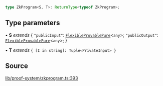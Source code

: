 ```ts
type ZkProgram<S, T>: ReturnType<typeof ZkProgram>;
```

## Type parameters

• **S** *extends* \{
  `"publicInput"`: [`FlexibleProvablePure`](FlexibleProvablePure.mdx)\<`any`\>;
  `"publicOutput"`: [`FlexibleProvablePure`](FlexibleProvablePure.mdx)\<`any`\>;
 \}

• **T** *extends* `{ [I in string]: Tuple<PrivateInput> }`

## Source

[lib/proof-system/zkprogram.ts:393](https://github.com/o1-labs/o1js/blob/1ed4125b454628ef1e3e4d32dd416718a59702b8/src/lib/proof-system/zkprogram.ts#L393)
